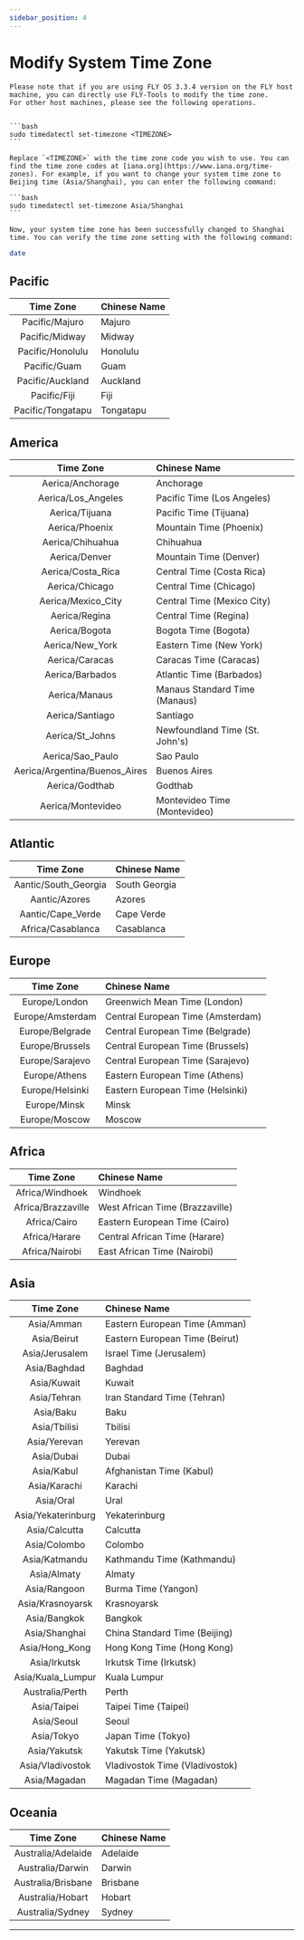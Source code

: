 ```yaml
---
sidebar_position: 4
---
```


# Modify System Time Zone

    Please note that if you are using FLY OS 3.3.4 version on the FLY host machine, you can directly use FLY-Tools to modify the time zone.
    For other host machines, please see the following operations.


    ```bash
    sudo timedatectl set-timezone <TIMEZONE>
    ```

    Replace `<TIMEZONE>` with the time zone code you wish to use. You can find the time zone codes at [iana.org](https://www.iana.org/time-zones). For example, if you want to change your system time zone to Beijing time (Asia/Shanghai), you can enter the following command:

    ```bash
    sudo timedatectl set-timezone Asia/Shanghai
    ```

    Now, your system time zone has been successfully changed to Shanghai time. You can verify the time zone setting with the following command:

```bash
date
```


## Pacific
|       Time Zone        | Chinese Name   |
| :------------: | :----------- |
|  Pacific/Majuro   | Majuro   |
|  Pacific/Midway   | Midway   |
| Pacific/Honolulu  | Honolulu   |
|   Pacific/Guam    | Guam     |
| Pacific/Auckland  | Auckland   |
|   Pacific/Fiji    | Fiji     |
| Pacific/Tongatapu | Tongatapu |

## America
|      Time Zone      | Chinese Name       |
| :------------: | :----------- |
| Aerica/Anchorage | Anchorage|
| Aerica/Los_Angeles | Pacific Time (Los Angeles) |
| Aerica/Tijuana | Pacific Time (Tijuana) |
| Aerica/Phoenix | Mountain Time (Phoenix) |
| Aerica/Chihuahua | Chihuahua|
| Aerica/Denver | Mountain Time (Denver) |
| Aerica/Costa_Rica | Central Time (Costa Rica) |
| Aerica/Chicago | Central Time (Chicago) |
| Aerica/Mexico_City | Central Time (Mexico City) |
| Aerica/Regina | Central Time (Regina) |
| Aerica/Bogota | Bogota Time (Bogota) |
| Aerica/New_York | Eastern Time (New York) |
| Aerica/Caracas | Caracas Time (Caracas) |
| Aerica/Barbados | Atlantic Time (Barbados) |
| Aerica/Manaus | Manaus Standard Time (Manaus) |
| Aerica/Santiago | Santiago|
| Aerica/St_Johns | Newfoundland Time (St. John's) |
| Aerica/Sao_Paulo | Sao Paulo|
| Aerica/Argentina/Buenos_Aires | Buenos Aires
| Aerica/Godthab | Godthab|
| Aerica/Montevideo | Montevideo Time (Montevideo) |

## Atlantic
|      Time Zone      | Chinese Name       |
| :------------: | :----------- |
| Aantic/South_Georgia | South Georgia|
| Aantic/Azores | Azores|
| Aantic/Cape_Verde | Cape Verde|
| Africa/Casablanca | Casablanca|

## Europe
|      Time Zone      | Chinese Name       |
| :------------: | :----------- |
Europe/London | Greenwich Mean Time (London)
Europe/Amsterdam | Central European Time (Amsterdam)
Europe/Belgrade | Central European Time (Belgrade)
Europe/Brussels | Central European Time (Brussels)
Europe/Sarajevo | Central European Time (Sarajevo)
Europe/Athens | Eastern European Time (Athens)
Europe/Helsinki | Eastern European Time (Helsinki)
Europe/Minsk | Minsk
Europe/Moscow | Moscow

## Africa
|      Time Zone      | Chinese Name       |
| :------------: | :----------- |
Africa/Windhoek | Windhoek
Africa/Brazzaville | West African Time (Brazzaville)
Africa/Cairo | Eastern European Time (Cairo)
Africa/Harare | Central African Time (Harare)
Africa/Nairobi | East African Time (Nairobi)

## Asia
|      Time Zone      | Chinese Name       |
| :------------: | :----------- |
Asia/Amman | Eastern European Time (Amman)
Asia/Beirut | Eastern European Time (Beirut)
Asia/Jerusalem | Israel Time (Jerusalem)
Asia/Baghdad | Baghdad
Asia/Kuwait | Kuwait
Asia/Tehran | Iran Standard Time (Tehran)
Asia/Baku | Baku
Asia/Tbilisi | Tbilisi
Asia/Yerevan | Yerevan
Asia/Dubai | Dubai
Asia/Kabul | Afghanistan Time (Kabul)
Asia/Karachi | Karachi
Asia/Oral | Ural
Asia/Yekaterinburg | Yekaterinburg
Asia/Calcutta | Calcutta
Asia/Colombo | Colombo
Asia/Katmandu | Kathmandu Time (Kathmandu)
Asia/Almaty | Almaty
Asia/Rangoon | Burma Time (Yangon)
Asia/Krasnoyarsk | Krasnoyarsk
Asia/Bangkok | Bangkok
Asia/Shanghai | China Standard Time (Beijing)
Asia/Hong_Kong | Hong Kong Time (Hong Kong)
Asia/Irkutsk | Irkutsk Time (Irkutsk)
Asia/Kuala_Lumpur | Kuala Lumpur
Australia/Perth | Perth
Asia/Taipei | Taipei Time (Taipei)
Asia/Seoul | Seoul
Asia/Tokyo | Japan Time (Tokyo)
Asia/Yakutsk | Yakutsk Time (Yakutsk)
Asia/Vladivostok | Vladivostok Time (Vladivostok)
Asia/Magadan | Magadan Time (Magadan)

## Oceania
|      Time Zone      | Chinese Name       |
| :------------: | :----------- |
Australia/Adelaide | Adelaide
Australia/Darwin | Darwin
Australia/Brisbane | Brisbane
Australia/Hobart | Hobart
Australia/Sydney | Sydney

---
